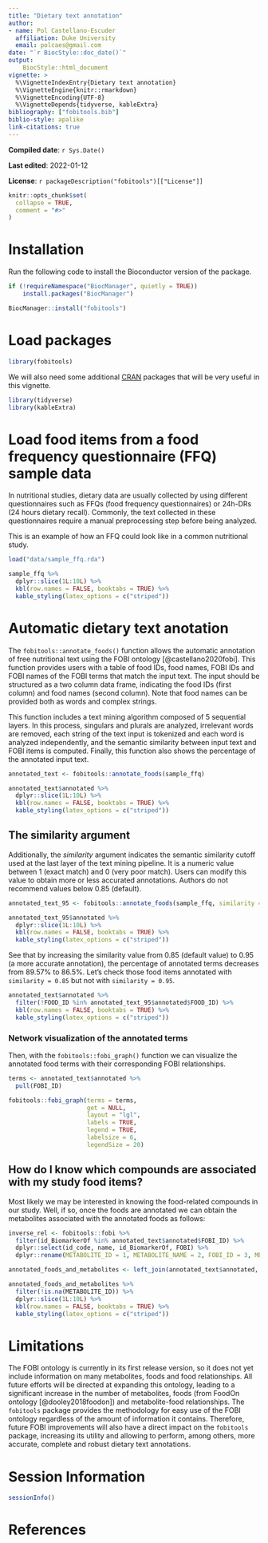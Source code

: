 ```yaml
---
title: "Dietary text annotation"
author: 
- name: Pol Castellano-Escuder
  affiliation: Duke University
  email: polcaes@gmail.com
date: "`r BiocStyle::doc_date()`"
output: 
    BiocStyle::html_document
vignette: >
  %\VignetteIndexEntry{Dietary text annotation}
  %\VignetteEngine{knitr::rmarkdown}
  %\VignetteEncoding{UTF-8}
  %\VignetteDepends{tidyverse, kableExtra}
bibliography: ["fobitools.bib"]
biblio-style: apalike
link-citations: true
---
```


**Compiled date**: `r Sys.Date()`

**Last edited**: 2022-01-12

**License**: `r packageDescription("fobitools")[["License"]]`

```r
knitr::opts_chunk$set(
  collapse = TRUE,
  comment = "#>"
)
```

# Installation

Run the following code to install the Bioconductor version of the package.        

```r
if (!requireNamespace("BiocManager", quietly = TRUE))
    install.packages("BiocManager")

BiocManager::install("fobitools")
```

# Load packages 

```r
library(fobitools)
```

We will also need some additional [CRAN](https://cran.r-project.org) packages that will be very useful in this vignette.

```r
library(tidyverse)
library(kableExtra)
```

# Load food items from a food frequency questionnaire (FFQ) sample data 

In nutritional studies, dietary data are usually collected by using different questionnaires such as FFQs (food frequency questionnaires) or 24h-DRs (24 hours dietary recall). Commonly, the text collected in these questionnaires require a manual preprocessing step before being analyzed.        

This is an example of how an FFQ could look like in a common nutritional study.     

```r
load("data/sample_ffq.rda")

sample_ffq %>%
  dplyr::slice(1L:10L) %>%
  kbl(row.names = FALSE, booktabs = TRUE) %>%
  kable_styling(latex_options = c("striped"))
```

# Automatic dietary text anotation

The `fobitools::annotate_foods()` function allows the automatic annotation of free nutritional text using the FOBI ontology [@castellano2020fobi]. This function provides users with a table of food IDs, food names, FOBI IDs and FOBI names of the FOBI terms that match the input text. The input should be structured as a two column data frame, indicating the food IDs (first column) and food names (second column). Note that food names can be provided both as words and complex strings.            

This function includes a text mining algorithm composed of 5 sequential layers. In this process, singulars and plurals are analyzed, irrelevant words are removed, each string of the text input is tokenized and each word is analyzed independently, and the semantic similarity between input text and FOBI items is computed. Finally, this function also shows the percentage of the annotated input text.     

```r
annotated_text <- fobitools::annotate_foods(sample_ffq)

annotated_text$annotated %>%
  dplyr::slice(1L:10L) %>%
  kbl(row.names = FALSE, booktabs = TRUE) %>%
  kable_styling(latex_options = c("striped"))
```

## The similarity argument

Additionally, the _similarity_ argument indicates the semantic similarity cutoff used at the last layer of the text mining pipeline. It is a numeric value between 1 (exact match) and 0 (very poor match). Users can modify this value to obtain more or less accurated annotations. Authors do not recommend values below 0.85 (default).    

```r
annotated_text_95 <- fobitools::annotate_foods(sample_ffq, similarity = 0.95)

annotated_text_95$annotated %>%
  dplyr::slice(1L:10L) %>%
  kbl(row.names = FALSE, booktabs = TRUE) %>%
  kable_styling(latex_options = c("striped"))
```

See that by increasing the similarity value from 0.85 (default value) to 0.95 (a more accurate annotation), the percentage of annotated terms decreases from 89.57% to 86.5%. Let's check those food items annotated with `similarity = 0.85` but not with `similarity = 0.95`.     

```r
annotated_text$annotated %>%
  filter(!FOOD_ID %in% annotated_text_95$annotated$FOOD_ID) %>%
  kbl(row.names = FALSE, booktabs = TRUE) %>%
  kable_styling(latex_options = c("striped"))
```

### Network visualization of the annotated terms

Then, with the `fobitools::fobi_graph()` function we can visualize the annotated food terms with their corresponding FOBI relationships.          

```r
terms <- annotated_text$annotated %>%
  pull(FOBI_ID)

fobitools::fobi_graph(terms = terms,
                      get = NULL,
                      layout = "lgl",
                      labels = TRUE,
                      legend = TRUE,
                      labelsize = 6,
                      legendSize = 20)
```

## How do I know which compounds are associated with my study food items?

Most likely we may be interested in knowing the food-related compounds in our study. Well, if so, once the foods are annotated we can obtain the metabolites associated with the annotated foods as follows:    

```r
inverse_rel <- fobitools::fobi %>%
  filter(id_BiomarkerOf %in% annotated_text$annotated$FOBI_ID) %>%
  dplyr::select(id_code, name, id_BiomarkerOf, FOBI) %>%
  dplyr::rename(METABOLITE_ID = 1, METABOLITE_NAME = 2, FOBI_ID = 3, METABOLITE_FOBI_ID = 4)

annotated_foods_and_metabolites <- left_join(annotated_text$annotated, inverse_rel, by = "FOBI_ID")

annotated_foods_and_metabolites %>%
  filter(!is.na(METABOLITE_ID)) %>%
  dplyr::slice(1L:10L) %>%
  kbl(row.names = FALSE, booktabs = TRUE) %>%
  kable_styling(latex_options = c("striped"))
```

# Limitations

The FOBI ontology is currently in its first release version, so it does not yet include information on many metabolites, foods and food relationships. All future efforts will be directed at expanding this ontology, leading to a significant increase in the number of metabolites, foods (from FoodOn ontology [@dooley2018foodon]) and metabolite-food relationships. The `fobitools` package provides the methodology for easy use of the FOBI ontology regardless of the amount of information it contains. Therefore, future FOBI improvements will also have a direct impact on the `fobitools` package, increasing its utility and allowing to perform, among others, more accurate, complete and robust dietary text annotations.        

# Session Information

```r
sessionInfo()
```

# References

